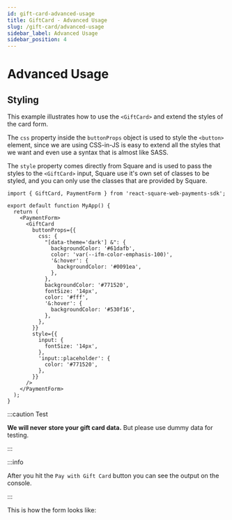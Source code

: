 ```yaml
---
id: gift-card-advanced-usage
title: GiftCard - Advanced Usage
slug: /gift-card/advanced-usage
sidebar_label: Advanced Usage
sidebar_position: 4
---
```



# Advanced Usage

## Styling

This example illustrates how to use the `<GiftCard>` and extend the styles of the card form.

The `css` property inside the `buttonProps` object is used to style the `<button>` element, since we are using CSS-in-JS is easy to extend all the styles that we want and even use a syntax that is almost like SASS.

The `style` property comes directly from Square and is used to pass the styles to the `<GiftCard>` input, Square use it's own set of classes to be styled, and you can only use the classes that are provided by Square.

```tsx
import { GiftCard, PaymentForm } from 'react-square-web-payments-sdk';

export default function MyApp() {
  return (
    <PaymentForm>
      <GiftCard
        buttonProps={{
          css: {
            "[data-theme='dark'] &": {
              backgroundColor: '#61dafb',
              color: 'var(--ifm-color-emphasis-100)',
              '&:hover': {
                backgroundColor: '#0091ea',
              },
            },
            backgroundColor: '#771520',
            fontSize: '14px',
            color: '#fff',
            '&:hover': {
              backgroundColor: '#530f16',
            },
          },
        }}
        style={{
          input: {
            fontSize: '14px',
          },
          'input::placeholder': {
            color: '#771520',
          },
        }}
      />
    </PaymentForm>
  );
}
```

:::caution Test

**We will never store your gift card data.** But please use dummy data for testing.

:::

:::info

After you hit the `Pay with Gift Card` button you can see the output on the console.

:::

This is how the form looks like:

<PaymentForm>
  <GiftCard
    callbacks={{
      cardBrandChanged(e) {
        console.info(e);
      },
    }}
    buttonProps={{
      css: {
        "[data-theme='dark'] &": {
          backgroundColor: '#61dafb',
          color: 'var(--ifm-color-emphasis-100)',
          '&:hover': {
            backgroundColor: '#0091ea',
          },
        },
        backgroundColor: '#771520',
        fontSize: '14px',
        color: '#fff',
        '&:hover': {
          backgroundColor: '#530f16',
        },
      },
    }}
    style={{
      input: {
        fontSize: '14px',
      },
      'input::placeholder': {
        color: '#771520',
      },
    }}
  />
</PaymentForm>
